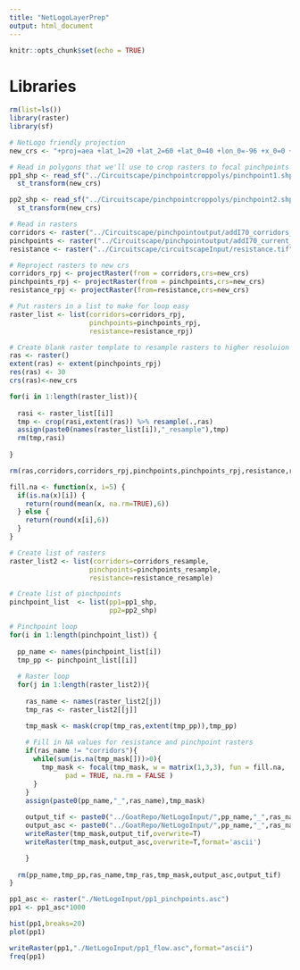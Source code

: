 ```yaml
---
title: "NetLogoLayerPrep"
output: html_document
---
```


```r
knitr::opts_chunk$set(echo = TRUE)
```

# Libraries
```r
rm(list=ls())
library(raster)
library(sf)

```

```r

# NetLogo friendly projection
new_crs <- "+proj=aea +lat_1=20 +lat_2=60 +lat_0=40 +lon_0=-96 +x_0=0 +y_0=0 +ellps=GRS80 +datum=NAD83 +units=m +no_defs"

# Read in polygons that we'll use to crop rasters to focal pinchpoints and reproject
pp1_shp <- read_sf("../Circuitscape/pinchpointcroppolys/pinchpoint1.shp") %>% 
  st_transform(new_crs)

pp2_shp <- read_sf("../Circuitscape/pinchpointcroppolys/pinchpoint2.shp") %>% 
  st_transform(new_crs)

# Read in rasters
corridors <- raster("../Circuitscape/pinchpointoutput/addI70_corridors_truncated_at_10k1.tif")
pinchpoints <- raster("../Circuitscape/pinchpointoutput/addI70_current_adjacentPairs_10k1.tif")
resistance <- raster("../Circuitscape/circuitscapeInput/resistance.tif")

# Reproject rasters to new crs
corridors_rpj <- projectRaster(from = corridors,crs=new_crs)
pinchpoints_rpj <- projectRaster(from = pinchpoints,crs=new_crs)
resistance_rpj <- projectRaster(from=resistance,crs=new_crs)

# Put rasters in a list to make for loop easy
raster_list <- list(corridors=corridors_rpj,
                    pinchpoints=pinchpoints_rpj,
                    resistance=resistance_rpj)

# Create blank raster template to resample rasters to higher resoluion (90m to 30m)
ras <- raster()
extent(ras) <- extent(pinchpoints_rpj)
res(ras) <- 30
crs(ras)<-new_crs

for(i in 1:length(raster_list)){
  
  rasi <- raster_list[[i]]
  tmp <- crop(rasi,extent(ras)) %>% resample(.,ras)
  assign(paste0(names(raster_list[i]),"_resample"),tmp)
  rm(tmp,rasi)
  
}

rm(ras,corridors,corridors_rpj,pinchpoints,pinchpoints_rpj,resistance,resistance_rpj)
```

```r
fill.na <- function(x, i=5) {
  if(is.na(x)[i]) {
    return(round(mean(x, na.rm=TRUE),6))
  } else {
    return(round(x[i],6))
  }
}
```


```r
# Create list of rasters
raster_list2 <- list(corridors=corridors_resample,
                    pinchpoints=pinchpoints_resample,
                    resistance=resistance_resample)

# Create list of pinchpoints
pinchpoint_list  <- list(pp1=pp1_shp,
                         pp2=pp2_shp)

# Pinchpoint loop
for(i in 1:length(pinchpoint_list)) {
  
  pp_name <- names(pinchpoint_list[i])
  tmp_pp <- pinchpoint_list[[i]]
  
  # Raster loop
  for(j in 1:length(raster_list2)){
    
    ras_name <- names(raster_list2[j])
    tmp_ras <- raster_list2[[j]]

    tmp_mask <- mask(crop(tmp_ras,extent(tmp_pp)),tmp_pp)
    
    # Fill in NA values for resistance and pinchpoint rasters
    if(ras_name != "corridors"){
      while(sum(is.na(tmp_mask[]))>0){
        tmp_mask <- focal(tmp_mask, w = matrix(1,3,3), fun = fill.na, 
              pad = TRUE, na.rm = FALSE )
      }
    }
    assign(paste0(pp_name,"_",ras_name),tmp_mask)
    
    output_tif <- paste0("../GoatRepo/NetLogoInput/",pp_name,"_",ras_name,".tif")
    output_asc <- paste0("../GoatRepo/NetLogoInput/",pp_name,"_",ras_name,".asc")
    writeRaster(tmp_mask,output_tif,overwrite=T)
    writeRaster(tmp_mask,output_asc,overwrite=T,format='ascii')

    }
  
  rm(pp_name,tmp_pp,ras_name,tmp_ras,tmp_mask,output_asc,output_tif)
}


```


```r
pp1_asc <- raster("./NetLogoInput/pp1_pinchpoints.asc")
pp1 <- pp1_asc*1000

hist(pp1,breaks=20)
plot(pp1)

writeRaster(pp1,"./NetLogoInput/pp1_flow.asc",format="ascii")
freq(pp1)
```



